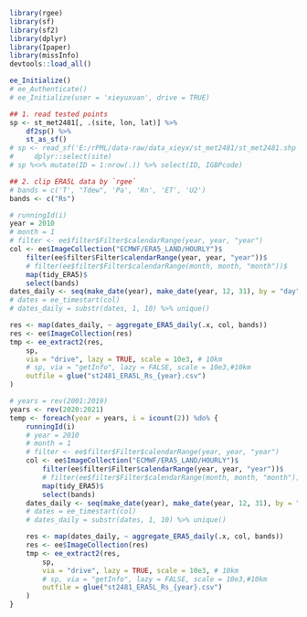 ```r
library(rgee)
library(sf)
library(sf2)
library(dplyr)
library(Ipaper)
library(missInfo)
devtools::load_all()

ee_Initialize()
# ee_Authenticate()
# ee_Initialize(user = 'xieyuxuan', drive = TRUE)
```


```r
## 1. read tested points
sp <- st_met2481[, .(site, lon, lat)] %>%
    df2sp() %>%
    st_as_sf()
# sp <- read_sf('E:/rPML/data-raw/data_xieyx/st_met2481/st_met2481.shp') %>%
#     dplyr::select(site)
# sp %<>% mutate(ID = 1:nrow(.)) %>% select(ID, IGBPcode)

## 2. clip ERA5L data by `rgee`
# bands = c('T', "Tdew", 'Pa', 'Rn', 'ET', 'U2')
bands <- c("Rs")
```


```r
# runningId(i)
year = 2010
# month = 1
# filter <- ee$filter$Filter$calendarRange(year, year, "year")
col <- ee$ImageCollection("ECMWF/ERA5_LAND/HOURLY")$
    filter(ee$filter$Filter$calendarRange(year, year, "year"))$
    # filter(ee$filter$Filter$calendarRange(month, month, "month"))$
    map(tidy_ERA5)$
    select(bands)
dates_daily <- seq(make_date(year), make_date(year, 12, 31), by = "day") %>% format()
# dates = ee_timestart(col)
# dates_daily = substr(dates, 1, 10) %>% unique()

res <- map(dates_daily, ~ aggregate_ERA5_daily(.x, col, bands))
res <- ee$ImageCollection(res)
tmp <- ee_extract2(res,
    sp,
    via = "drive", lazy = TRUE, scale = 10e3, # 10km
    # sp, via = "getInfo", lazy = FALSE, scale = 10e3,#10km
    outfile = glue("st2481_ERA5L_Rs_{year}.csv")
)
```


```r
# years = rev(2001:2019)
years <- rev(2020:2021)
temp <- foreach(year = years, i = icount(2)) %do% {
    runningId(i)
    # year = 2010
    # month = 1
    # filter <- ee$filter$Filter$calendarRange(year, year, "year")
    col <- ee$ImageCollection("ECMWF/ERA5_LAND/HOURLY")$
        filter(ee$filter$Filter$calendarRange(year, year, "year"))$
        # filter(ee$filter$Filter$calendarRange(month, month, "month"))$
        map(tidy_ERA5)$
        select(bands)
    dates_daily <- seq(make_date(year), make_date(year, 12, 31), by = "day") %>% format()
    # dates = ee_timestart(col)
    # dates_daily = substr(dates, 1, 10) %>% unique()

    res <- map(dates_daily, ~ aggregate_ERA5_daily(.x, col, bands))
    res <- ee$ImageCollection(res)
    tmp <- ee_extract2(res,
        sp,
        via = "drive", lazy = TRUE, scale = 10e3, # 10km
        # sp, via = "getInfo", lazy = FALSE, scale = 10e3,#10km
        outfile = glue("st2481_ERA5L_Rs_{year}.csv")
    )
}
```

